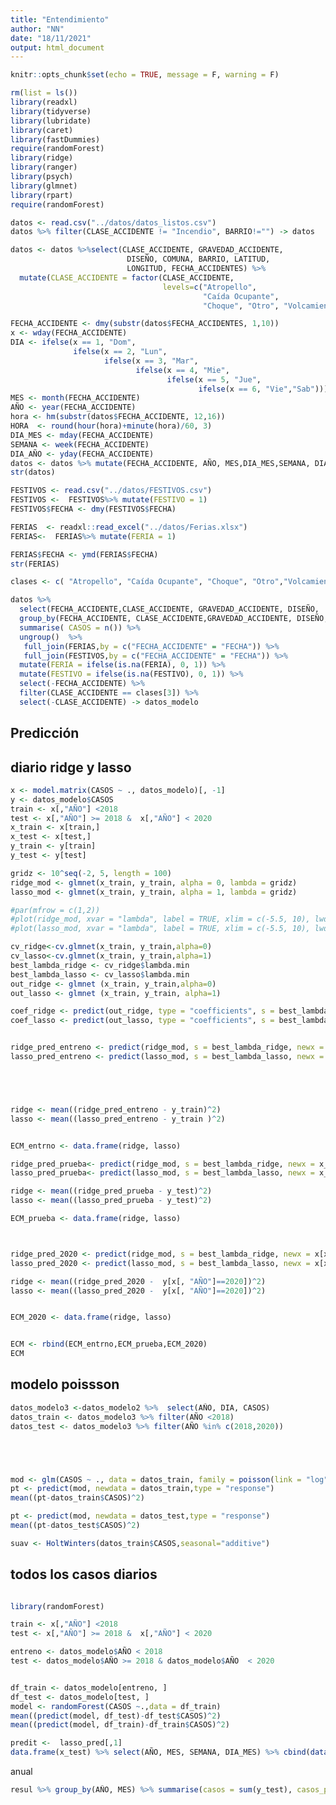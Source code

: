 ```yaml
---
title: "Entendimiento"
author: "NN"
date: "18/11/2021"
output: html_document
---
```


```r
knitr::opts_chunk$set(echo = TRUE, message = F, warning = F)
```

```r
rm(list = ls())
library(readxl)
library(tidyverse)
library(lubridate)
library(caret)
library(fastDummies)
require(randomForest)
library(ridge)
library(ranger)
library(psych)
library(glmnet)
library(rpart)
require(randomForest)
```



```r
datos <- read.csv("../datos/datos_listos.csv")
datos %>% filter(CLASE_ACCIDENTE != "Incendio", BARRIO!="") -> datos 

```


```r

datos <- datos %>%select(CLASE_ACCIDENTE, GRAVEDAD_ACCIDENTE,
                          DISEÑO, COMUNA, BARRIO, LATITUD,
                          LONGITUD, FECHA_ACCIDENTES) %>%
  mutate(CLASE_ACCIDENTE = factor(CLASE_ACCIDENTE, 
                                  levels=c("Atropello",
                                           "Caída Ocupante", 
                                           "Choque", "Otro", "Volcamiento")))
```



```r
FECHA_ACCIDENTE <- dmy(substr(datos$FECHA_ACCIDENTES, 1,10))
x <- wday(FECHA_ACCIDENTE)
DIA <- ifelse(x == 1, "Dom",
              ifelse(x == 2, "Lun",
                     ifelse(x == 3, "Mar",
                            ifelse(x == 4, "Mie",
                                   ifelse(x == 5, "Jue",
                                          ifelse(x == 6, "Vie","Sab"))))))
MES <- month(FECHA_ACCIDENTE)
AÑO <- year(FECHA_ACCIDENTE)
hora <- hm(substr(datos$FECHA_ACCIDENTE, 12,16))
HORA  <- round(hour(hora)+minute(hora)/60, 3)
DIA_MES <- mday(FECHA_ACCIDENTE)
SEMANA <- week(FECHA_ACCIDENTE)
DIA_AÑO <- yday(FECHA_ACCIDENTE)
datos <- datos %>% mutate(FECHA_ACCIDENTE, AÑO, MES,DIA_MES,SEMANA, DIA,DIA_AÑO, HORA)
str(datos)
```


```r
FESTIVOS <- read.csv("../datos/FESTIVOS.csv")
FESTIVOS <-  FESTIVOS%>% mutate(FESTIVO = 1)
FESTIVOS$FECHA <- dmy(FESTIVOS$FECHA)

FERIAS  <- readxl::read_excel("../datos/Ferias.xlsx")
FERIAS<-  FERIAS%>% mutate(FERIA = 1)

FERIAS$FECHA <- ymd(FERIAS$FECHA)
str(FERIAS)
```




```r



clases <- c( "Atropello", "Caída Ocupante", "Choque", "Otro","Volcamiento" )

datos %>%
  select(FECHA_ACCIDENTE,CLASE_ACCIDENTE, GRAVEDAD_ACCIDENTE, DISEÑO,  AÑO, MES,DIA, SEMANA, DIA_MES, HORA) %>% 
  group_by(FECHA_ACCIDENTE, CLASE_ACCIDENTE,GRAVEDAD_ACCIDENTE, DISEÑO,AÑO,MES,DIA, SEMANA, DIA_MES) %>%
  summarise( CASOS = n()) %>%
  ungroup()  %>% 
   full_join(FERIAS,by = c("FECHA_ACCIDENTE" = "FECHA")) %>% 
   full_join(FESTIVOS,by = c("FECHA_ACCIDENTE" = "FECHA")) %>% 
  mutate(FERIA = ifelse(is.na(FERIA), 0, 1)) %>% 
  mutate(FESTIVO = ifelse(is.na(FESTIVO), 0, 1)) %>% 
  select(-FECHA_ACCIDENTE) %>%
  filter(CLASE_ACCIDENTE == clases[3]) %>%
  select(-CLASE_ACCIDENTE) -> datos_modelo
```

## Predicción

## diario ridge y lasso



```r

x <- model.matrix(CASOS ~ ., datos_modelo)[, -1]    
y <- datos_modelo$CASOS
train <- x[,"AÑO"] <2018
test <- x[,"AÑO"] >= 2018 &  x[,"AÑO"] < 2020
x_train <- x[train,]
x_test <- x[test,]
y_train <- y[train]
y_test <- y[test]

gridz <- 10^seq(-2, 5, length = 100)            
ridge_mod <- glmnet(x_train, y_train, alpha = 0, lambda = gridz)
lasso_mod <- glmnet(x_train, y_train, alpha = 1, lambda = gridz)

#par(mfrow = c(1,2))
#plot(ridge_mod, xvar = "lambda", label = TRUE, xlim = c(-5.5, 10), lwd = 2)   
#plot(lasso_mod, xvar = "lambda", label = TRUE, xlim = c(-5.5, 10), lwd = 2)   

cv_ridge<-cv.glmnet(x_train, y_train,alpha=0)
cv_lasso<-cv.glmnet(x_train, y_train,alpha=1)
best_lambda_ridge <- cv_ridge$lambda.min
best_lambda_lasso <- cv_lasso$lambda.min
out_ridge <- glmnet (x_train, y_train,alpha=0)
out_lasso <- glmnet (x_train, y_train, alpha=1)

coef_ridge <- predict(out_ridge, type = "coefficients", s = best_lambda_ridge)
coef_lasso <- predict(out_lasso, type = "coefficients", s = best_lambda_lasso)


ridge_pred_entreno <- predict(ridge_mod, s = best_lambda_ridge, newx = x_train)
lasso_pred_entreno <- predict(lasso_mod, s = best_lambda_lasso, newx = x_train)





ridge <- mean((ridge_pred_entreno - y_train)^2)
lasso <- mean((lasso_pred_entreno - y_train )^2)


ECM_entrno <- data.frame(ridge, lasso)

ridge_pred_prueba<- predict(ridge_mod, s = best_lambda_ridge, newx = x_test)
lasso_pred_prueba<- predict(lasso_mod, s = best_lambda_lasso, newx = x_test)

ridge <- mean((ridge_pred_prueba - y_test)^2)
lasso <- mean((lasso_pred_prueba - y_test)^2)

ECM_prueba <- data.frame(ridge, lasso)



ridge_pred_2020 <- predict(ridge_mod, s = best_lambda_ridge, newx = x[x[, "AÑO"]==2020,])
lasso_pred_2020 <- predict(lasso_mod, s = best_lambda_lasso, newx = x[x[, "AÑO"]==2020,])

ridge <- mean((ridge_pred_2020 -  y[x[, "AÑO"]==2020])^2)
lasso <- mean((lasso_pred_2020 -  y[x[, "AÑO"]==2020])^2)


ECM_2020 <- data.frame(ridge, lasso)


ECM <- rbind(ECM_entrno,ECM_prueba,ECM_2020)
ECM

```

## modelo poissson

```r

datos_modelo3 <-datos_modelo2 %>%  select(AÑO, DIA, CASOS)
datos_train <- datos_modelo3 %>% filter(AÑO <2018)
datos_test <- datos_modelo3 %>% filter(AÑO %in% c(2018,2020))





mod <- glm(CASOS ~ ., data = datos_train, family = poisson(link = "log"))
pt <- predict(mod, newdata = datos_train,type = "response")
mean((pt-datos_train$CASOS)^2)

pt <- predict(mod, newdata = datos_test,type = "response")
mean((pt-datos_test$CASOS)^2)
```


```r
suav <- HoltWinters(datos_train$CASOS,seasonal="additive")

```







## todos los casos diarios 


```r

```








```r
library(randomForest)

train <- x[,"AÑO"] <2018
test <- x[,"AÑO"] >= 2018 &  x[,"AÑO"] < 2020

entreno <- datos_modelo$AÑO < 2018
test <- datos_modelo$AÑO >= 2018 & datos_modelo$AÑO  < 2020


df_train <- datos_modelo[entreno, ]
df_test <- datos_modelo[test, ]
model <- randomForest(CASOS ~.,data = df_train)
mean((predict(model, df_test)-df_test$CASOS)^2)
mean((predict(model, df_train)-df_train$CASOS)^2)
```




```r

predit <-  lasso_pred[,1]
data.frame(x_test) %>% select(AÑO, MES, SEMANA, DIA_MES) %>% cbind(data.frame(y_test, predit))-> resul 

```

anual  

```r
resul %>% group_by(AÑO, MES) %>% summarise(casos = sum(y_test), casos_p = sum(predit)) %>% mutate(ECM = (casos-casos_p)^2)
```









###############################
